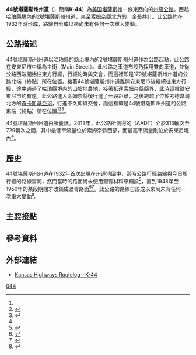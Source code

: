 {{noteTA
|G1=USState
}}
{{Infobox US Road
|Name = 44號堪薩斯州州道<br>Kansas State Highway 44
|Shield = k-44.svg
|Map = K-44 map.svg
|Formed = 約1932年－至今
|Maint = {{le|堪薩斯州運輸部|Kansas Department of Transportation}}
|Direction A = 西
|From =[[哈珀縣_(堪薩斯州)|哈珀縣]]{{le|安東尼 (堪薩斯州)|Anthony, Kansas|安東尼}}<br>（{{jct|state=KS|K|2}}）
|Junction=
|Direction B = 東
|To =[[索姆奈縣_(堪薩斯州)|索姆奈縣]]{{le|考德韋爾 (堪薩斯州)|Caldwell, Kansas|考德韋爾}}北方<br>（{{jct|state=KS|K|49}}）
|System = 州級公路系統
|Mile = 24.674<ref name="pmis"/>
|counties=[[哈珀縣_(堪薩斯州)|哈珀縣]]、[[索姆奈縣_(堪薩斯州)|索姆奈縣]]
|state=KS
|type=KS
|previous_type=KS
|previous_route=43
|next_type=KS
|next_route=46
}}

'''44號堪薩斯州州道'''（{{lang|en|'''Kansas State Highway 44'''}}，簡稱'''K-44'''）為[[美国|美国]][[堪薩斯州|堪薩斯州]]一條東西向的[[州级公路|州级公路]]。西起[[哈珀縣_(堪薩斯州)|哈珀縣]]{{le|安東尼 (堪薩斯州)|Anthony, Kansas|安東尼}}境內的[[2號堪薩斯州州道|2號堪薩斯州州道]]，東至[[索姆奈縣_(堪薩斯州)|索姆奈縣]]{{le|考德韋爾 (堪薩斯州)|Caldwell, Kansas|考德韋爾}}北方的{{le|49號堪薩斯州州道|K-49 (Kansas highway)}}，全長共計{{convert|24.674|mi|km}}。此公路約在1932年時形成，路線自形成以來尚未有任何一次重大變動。

==公路描述==
44號堪薩斯州州道以[[哈珀縣_(堪薩斯州)|哈珀縣]]的縣治{{le|安東尼 (堪薩斯州)|Anthony, Kansas|安東尼}}境內的[[2號堪薩斯州州道|2號堪薩斯州州道]]作為公路起點，此公路在安東尼市中稱為主街（Main Street）。此公路之車道布設乃採用雙向車道，並從公路西端開始往東方行經，行經約{{convert|1/2|mi|km}}時與{{le|179號堪薩斯州州道|K-179 (Kansas highway)}}交會，而這裡即是179號堪薩斯州州道的公路北端（終點）所在位置。接著44號堪薩斯州州道離開安東尼市後繼續往東方行經，途中通過了哈珀縣境內的山坡地農地，接著抵達索姆奈縣縣界，此時這裡離安東尼市約有{{convert|13|mi|km}}遠。此公路進入索姆奈縣後行進了一段距離，之後跨越了位於考德韋爾北方的[[奇卡斯基亞河|奇卡斯基亞河]]，行進不久即與{{le|49號堪薩斯州州道|K-49 (Kansas highway)}}交會，而這裡即是44號堪薩斯州州道的公路東端（終點）所在位置<ref name="pmis"/><ref name="KDOT-2012-map">{{cite map|publisher=Kansas Department of Transportation|title=Official State Transportation Map|edition=2011–2012|cartography=KDOT|url=http://www.ksdot.org/Assets/wwwksdotorg/bureaus/burTransPlan/maps/HistoricStateMaps/2011-12Mapside.pdf|accessdate=2016-08-23|archive-date=2020-10-15|archive-url=https://web.archive.org/web/20201015114121/http://www.ksdot.org/Assets/wwwksdotorg/bureaus/burTransPlan/maps/HistoricStateMaps/2011-12Mapside.pdf|dead-url=no}}</ref><ref name="GMaps">{{google maps|url=https://maps.google.com/maps?saddr=W+Main+St&daddr=KS-44+E&hl=en&ll=37.141161,-97.816772&spn=0.320204,0.676346&sll=37.140751,-97.611122&sspn=0.080052,0.169086&geocode=FYXlNgId7wko-g%3BFbTxNgId8tUu-g&oq=Cald&mra=dme&mrsp=1&sz=13&t=m&z=11|accessdate=2014-01-29}}</ref>。

44號堪薩斯州州道由{{le|堪薩斯州運輸部|Kansas Department of Transportation}}所養護。2013年，此公路所測得的{{le|年平均日車流量|annual average daily traffic}}（AADT）介於313輛次至729輛次之間，其中最低車流量位於索姆奈縣西部，而最高車流量則位於安東尼境內<ref name="pmis"/>。

==歷史==
44號堪薩斯州州道在1932年首次出現在州道地圖中，當時公路行經路線與今日所行經的路線雷同，然而當時的路面尚未使用瀝青材料來鋪設<ref name="1932-map">{{cite map|url=http://www.ksdot.org/Assets/wwwksdotorg/bureaus/burTransPlan/maps/HistoricStateMaps/1932Mapside.pdf|title=Kansas State Highway System|date=1932-04-01|accessdate=2016-08-23|publisher=Kansas State Highway Commission|archive-date=2016-03-04|archive-url=https://web.archive.org/web/20160304111835/http://www.ksdot.org/Assets/wwwksdotorg/bureaus/burTransPlan/maps/HistoricStateMaps/1932Mapside.pdf|dead-url=no}}</ref>，直到1948年至1950年的某段期間才改鋪成瀝青路面<ref name="1948-map">{{cite map|url=http://www.ksdot.org/Assets/wwwksdotorg/bureaus/burTransPlan/maps/HistoricStateMaps/1948Mapside.pdf|title=Kansas State Highway System|date=1948|accessdate=2016-08-23|publisher=Kansas State Highway Commission|archive-date=2016-03-10|archive-url=https://web.archive.org/web/20160310192318/http://www.ksdot.org/Assets/wwwksdotorg/bureaus/burTransPlan/maps/HistoricStateMaps/1948Mapside.pdf|dead-url=no}}</ref><ref name="1950-map">{{cite map|url=http://www.ksdot.org/Assets/wwwksdotorg/bureaus/burTransPlan/maps/HistoricStateMaps/1950-51Mapside.pdf|title=Official 1950-51 Kansas Highway Map|date=1950|accessdate=2016-08-23|publisher=Kansas State Highway Commission|archive-date=2016-03-10|archive-url=https://web.archive.org/web/20160310204029/http://www.ksdot.org/Assets/wwwksdotorg/bureaus/burTransPlan/maps/HistoricStateMaps/1950-51Mapside.pdf|dead-url=no}}</ref>。此公路的路線自形成以來尚未有任何一次重大變動<ref name="2013-map">{{cite map|url=http://www.ksdot.org/Assets/wwwksdotorg/bureaus/burTransPlan/maps/HistoricStateMaps/2013-14Mapside.pdf|title=Kansas Official State Transportation Map|date=2013-01|accessdate=2016-08-23|publisher=Kansas State Highway Commission|archive-date=2016-03-10|archive-url=https://web.archive.org/web/20160310192329/http://www.ksdot.org/Assets/wwwksdotorg/bureaus/burTransPlan/maps/HistoricStateMaps/2013-14Mapside.pdf|dead-url=no}}</ref>。

==主要接點==
{{jcttop|length_ref=<ref name="pmis">{{cite web|url=http://www.ksdot.org/matreslab/pmis/query.asp|title=Pavement Management Information System (PMIS)|publisher=Kansas Department of Transportation|date=2013-12-24|accessdate=2014-01-29|archive-date=2016-03-13|archive-url=https://web.archive.org/web/20160313050055/http://ksdot.org/matreslab/pmis/query.asp|dead-url=no}}</ref>}}
{{KSint
|county=哈珀縣
|cspan=2
|location=安東尼
|lspan=2
|mile=0.000
|road={{jct|state=KS|K|2}}
|notes=公路西端
}}
{{KSint
|mile=0.505
|road={{jct|state=KS|K|179}}
|notes=179號堪薩斯州州道北端
}}
{{KSint
|county=索姆奈縣
|location=none
|mile=24.674
|road={{jct|state=KS|K|49}}
|notes=公路東端
}}
{{jctbtm}}

==參考資料==
{{reflist}}

==外部連結==
{{Attached KML|display=title,inline}}
*[http://route56.com/highways/highways.php?hwy=44 Kansas Highways Routelog—K-44]{{Wayback|url=http://route56.com/highways/highways.php?hwy=44 |date=20180927005120 }}

[[Category:堪薩斯州州道|044]]